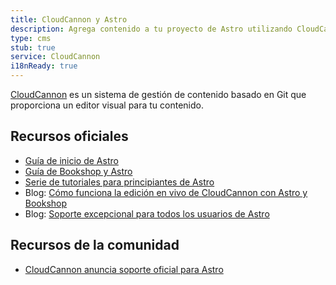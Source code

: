 ```yaml
---
title: CloudCannon y Astro
description: Agrega contenido a tu proyecto de Astro utilizando CloudCannon como CMS
type: cms
stub: true
service: CloudCannon
i18nReady: true
---
```


[CloudCannon](https://cloudcannon.com) es un sistema de gestión de contenido basado en Git que proporciona un editor visual para tu contenido.

## Recursos oficiales

- [Guía de inicio de Astro](https://cloudcannon.com/documentation/guides/astro-starter-guide/)
- [Guía de Bookshop y Astro](https://cloudcannon.com/documentation/guides/bookshop-astro-guide/)
- [Serie de tutoriales para principiantes de Astro](https://cloudcannon.com/tutorials/astro-beginners-tutorial-series/)
- Blog: [Cómo funciona la edición en vivo de CloudCannon con Astro y Bookshop](https://cloudcannon.com/blog/how-cloudcannons-live-editing-works-with-astro-and-bookshop/)
- Blog: [Soporte excepcional para todos los usuarios de Astro](https://cloudcannon.com/blog/out-of-this-world-support-for-all-astro-users/)

## Recursos de la comunidad

- [CloudCannon anuncia soporte oficial para Astro](https://astro.build/blog/astro-cloudcannon-support/)